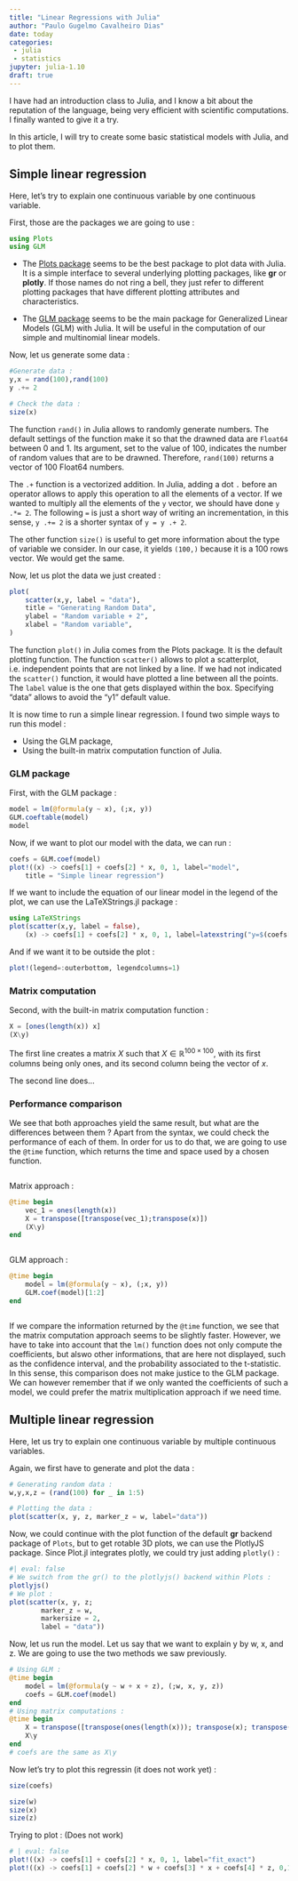```yaml
---
title: "Linear Regressions with Julia"
author: "Paulo Gugelmo Cavalheiro Dias"
date: today
categories:
 - julia 
 - statistics
jupyter: julia-1.10
draft: true
---
```


I have had an introduction class to Julia, and I know a bit about the reputation of the language, being very efficient with scientific computations. I finally wanted to give it a try.

In this article, I will try to create some basic statistical models with Julia, and to plot them. 

## Simple linear regression

Here, let's try to explain one continuous variable by one continuous variable. 

First, those are the packages we are going to use : 
```julia
using Plots
using GLM
```

- The [Plots package](https://docs.juliaplots.org/stable/) seems to be the best package to plot data with Julia. It is a simple interface to several underlying plotting packages, like **gr** or **plotly**. If those names do not ring a bell, they just refer to different plotting packages that have different plotting attributes and characteristics. 

- The [GLM package](https://juliastats.org/GLM.jl/stable/) seems to be the main package for Generalized Linear Models (GLM) with Julia. It will be useful in the computation of our simple and multinomial linear models.

Now, let us generate some data : 

```julia
#Generate data : 
y,x = rand(100),rand(100)
y .+= 2

# Check the data :
size(x)
```
The function `rand()` in Julia allows to randomly generate numbers. The default settings of the function make it so that the drawned data are `Float64` between $0$ and $1$. Its argument, set to the value of $100$, indicates the number of random values that are to be drawned. Therefore, `rand(100)` returns a vector of 100 Float64 numbers.

The `.+` function is a vectorized addition. In Julia, adding a dot `.` before an operator allows to apply this operation to all the elements of a vector. If we wanted to multiply all the elements of the `y` vector, we should have done `y .*= 2`. The following `=` is just a short way of writing an incrementation, in this sense, `y .+= 2` is a shorter syntax of `y = y .+ 2`.

The other function `size()` is useful to get more information about the type of variable we consider. In our case, it yields `(100,)` because it is a $100$ rows vector. We would get the same. 

Now, let us plot the data we just created : 

```julia
plot(
	scatter(x,y, label = "data"),
	title = "Generating Random Data",
	ylabel = "Random variable + 2",
	xlabel = "Random variable",
)
```

The function `plot()` in Julia comes from the Plots package. It is the default plotting function.
The function `scatter()` allows to plot a scatterplot, i.e. independent points that are not linked by a line. If we had not indicated the `scatter()` function, it would have plotted a line between all the points. The `label` value is the one that gets displayed within the box. Specifying "data" allows to avoid the "y1" default value.

It is now time to run a simple linear regression.
I found two simple ways to run this model : 

- Using the GLM package,
- Using the built-in matrix computation function of Julia. 

### GLM package

First, with the GLM package : 

```julia
model = lm(@formula(y ~ x), (;x, y))
GLM.coeftable(model)
model
```

Now, if we want to plot our model with the data, we can run : 
```julia
coefs = GLM.coef(model)
plot!((x) -> coefs[1] + coefs[2] * x, 0, 1, label="model", 
	title = "Simple linear regression")
```

If we want to include the equation of our linear model in the legend of the plot, we can use the LaTeXStrings.jl package : 

```julia
using LaTeXStrings
plot(scatter(x,y, label = false),
	(x) -> coefs[1] + coefs[2] * x, 0, 1, label=latexstring("y=$(coefs[1]) + $(coefs[2]) * x"))
```

And if we want it to be outside the plot : 

```julia
plot!(legend=:outerbottom, legendcolumns=1)
```

### Matrix computation

Second, with the built-in matrix computation function : 

```julia
X = [ones(length(x)) x] 
(X\y)
```

The first line creates a matrix $X$ such that $X\in\mathbb{R}^{100\times 100}$, with its first columns being only ones, and its second column being the vector of $x$.

The second line does...

### Performance comparison

We see that both approaches yield the same result, but what are the differences between them ? 
Apart from the syntax, we could check the performance of each of them.
In order for us to do that, we are going to use the `@time` function, which returns the time and space used by a chosen function.

:::: {.column-page layout-ncol=2}
::: {.column}
Matrix approach : 
```julia
@time begin
	vec_1 = ones(length(x))
	X = transpose([transpose(vec_1);transpose(x)])
	(X\y)
end
```
:::
:::{.column}
GLM approach :
```julia
@time begin 
	model = lm(@formula(y ~ x), (;x, y))
	GLM.coef(model)[1:2]
end
```
:::
:::

If we compare the information returned by the `@time` function, we see that the matrix computation approach seems to be slightly faster. However, we have to take into account that the `lm()` function does not only compute the coefficients, but alswo other informations, that are here not displayed, such as the confidence interval, and the probability associated to the t-statistic. In this sense, this comparison does not make justice to the GLM package. We can however remember that if we only wanted the coefficients of such a model, we could prefer the matrix multiplication approach if we need time. 

## Multiple linear regression

Here, let us try to explain one continuous variable by multiple continuous variables.

Again, we first have to generate and plot the data : 

```julia
# Generating random data :
w,y,x,z = (rand(100) for _ in 1:5)

# Plotting the data :
plot(scatter(x, y, z, marker_z = w, label="data"))
```

Now, we could continue with the plot function of the default **gr** backend package of `Plots`, but to get rotable 3D plots, we can use the PlotlyJS package.
Since Plot.jl integrates plotly, we could try just adding `plotly()` : 


```julia
#| eval: false
# We switch from the gr() to the plotlyjs() backend within Plots :
plotlyjs()
# We plot :
plot(scatter(x, y, z;
		marker_z = w,
		markersize = 2, 
		label = "data"))

```

Now, let us run the model. 
Let us say that we want to explain y by w, x, and z.
We are going to use the two methods we saw previously. 

```julia
# Using GLM : 
@time begin 
	model = lm(@formula(y ~ w + x + z), (;w, x, y, z))
	coefs = GLM.coef(model)
end
# Using matrix computations :
@time begin
	X = transpose([transpose(ones(length(x))); transpose(x); transpose(z); transpose(w)])
	X\y
end
# coefs are the same as X\y
```

Now let's try to plot this regressin (it does not work yet) : 
```julia
size(coefs)
```

```julia
size(w)
size(x)
size(z)
```

Trying to plot : (Does not work)
```julia
# | eval: false
plot!((x) -> coefs[1] + coefs[2] * x, 0, 1, label="fit_exact")
plot!((x) -> coefs[1] + coefs[2] * w + coefs[3] * x + coefs[4] * z, 0,1, label = "fit")
```
